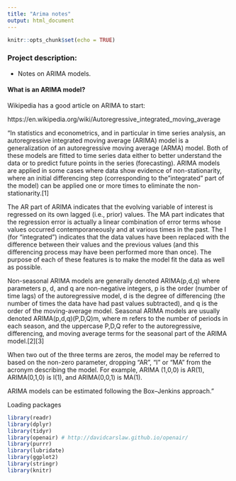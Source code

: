 ```yaml
---
title: "Arima notes"
output: html_document
---
```


```r
knitr::opts_chunk$set(echo = TRUE)
```


### Project description:

  - Notes on ARIMA models. 
  
#### What is an ARIMA model?

Wikipedia has a good article on ARIMA to start:

https://en.wikipedia.org/wiki/Autoregressive_integrated_moving_average

"In statistics and econometrics, and in particular in time series analysis, an autoregressive integrated moving average (ARIMA) model is a generalization of an autoregressive moving average (ARMA) model. Both of these models are fitted to time series data either to better understand the data or to predict future points in the series (forecasting). ARIMA models are applied in some cases where data show evidence of non-stationarity, where an initial differencing step (corresponding to the "integrated" part of the model) can be applied one or more times to eliminate the non-stationarity.[1]

The AR part of ARIMA indicates that the evolving variable of interest is regressed on its own lagged (i.e., prior) values. The MA part indicates that the regression error is actually a linear combination of error terms whose values occurred contemporaneously and at various times in the past. The I (for "integrated") indicates that the data values have been replaced with the difference between their values and the previous values (and this differencing process may have been performed more than once). The purpose of each of these features is to make the model fit the data as well as possible.

Non-seasonal ARIMA models are generally denoted ARIMA(p,d,q) where parameters p, d, and q are non-negative integers, p is the order (number of time lags) of the autoregressive model, d is the degree of differencing (the number of times the data have had past values subtracted), and q is the order of the moving-average model. Seasonal ARIMA models are usually denoted ARIMA(p,d,q)(P,D,Q)m, where m refers to the number of periods in each season, and the uppercase P,D,Q refer to the autoregressive, differencing, and moving average terms for the seasonal part of the ARIMA model.[2][3]

When two out of the three terms are zeros, the model may be referred to based on the non-zero parameter, dropping "AR", "I" or "MA" from the acronym describing the model. For example, ARIMA (1,0,0) is AR(1), ARIMA(0,1,0) is I(1), and ARIMA(0,0,1) is MA(1).

ARIMA models can be estimated following the Box–Jenkins approach."

Loading packages
```r
library(readr)
library(dplyr)
library(tidyr)
library(openair) # http://davidcarslaw.github.io/openair/
library(purrr)
library(lubridate)
library(ggplot2)
library(stringr)
library(knitr)

```

